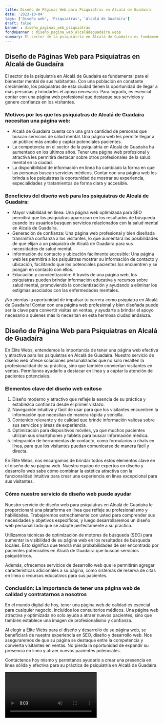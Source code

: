 ```yaml
---
title: Diseño de Páginas Web para Psiquiatras en Alcalá de Guadaíra
date: '2023-10-04'
tags: ['Diseño web', 'Psiquiatras', 'Alcalá de Guadaíra']
draft: false
banner : diseño_paginas_web_psiquiatras
fondoBanner : diseño_pagina_web_alcaládeguadaíra.webp
summary: El sector de la psiquiatría en Alcalá de Guadaíra es fundamental para el bienestar mental de sus habitantes. Con una población en constante crecimiento, los psiquiatras de esta ciudad tienen la oportunidad de llegar a más personas y brindarles el apoyo necesario. Para lograrlo, es esencial contar con una página web profesional que destaque sus servicios y genere confianza en los visitantes.
---
```


## Diseño de Páginas Web para Psiquiatras en Alcalá de Guadaíra

El sector de la psiquiatría en Alcalá de Guadaíra es fundamental para el bienestar mental de sus habitantes. Con una población en constante crecimiento, los psiquiatras de esta ciudad tienen la oportunidad de llegar a más personas y brindarles el apoyo necesario. Para lograrlo, es esencial contar con una página web profesional que destaque sus servicios y genere confianza en los visitantes.

### Motivos por los que los psiquiatras de Alcalá de Guadaíra necesitan una página web:
* Alcalá de Guadaíra cuenta con una gran cantidad de personas que buscan servicios de salud mental. Una página web les permite llegar a un público más amplio y captar potenciales pacientes.
* La competencia en el sector de la psiquiatría en Alcalá de Guadaíra ha aumentado en los últimos años. Tener una página web profesional y atractiva les permitirá destacar sobre otros profesionales de la salud mental en la ciudad.
* La disponibilidad de información en línea ha cambiado la forma en que las personas buscan servicios médicos. Contar con una página web les brinda a los psiquiatras la oportunidad de mostrar su experiencia, especialidades y tratamientos de forma clara y accesible.

### Beneficios del diseño web para los psiquiatras de Alcalá de Guadaíra:
* Mayor visibilidad en línea: Una página web optimizada para SEO permitirá que los psiquiatras aparezcan en los resultados de búsqueda cuando los usuarios busquen servicios relacionados con la salud mental en Alcalá de Guadaíra.
* Generación de confianza: Una página web profesional y bien diseñada transmitirá confianza a los visitantes, lo que aumentará las posibilidades de que elijan a un psiquiatra de Alcalá de Guadaíra para sus necesidades de salud mental.
* Información de contacto y ubicación fácilmente accesible: Una página web les permitirá a los psiquiatras mostrar su información de contacto y ubicación, facilitando que los potenciales pacientes los encuentren y se pongan en contacto con ellos.
* Educación y concientización: A través de una página web, los psiquiatras pueden brindar información educativa y recursos sobre salud mental, promoviendo la concientización y ayudando a eliminar los estigmas asociados con las enfermedades mentales.

¡No pierdas la oportunidad de impulsar tu carrera como psiquiatra en Alcalá de Guadaíra! Contar con una página web profesional y bien diseñada puede ser la clave para convertir visitas en ventas, y ayudarte a brindar el apoyo necesario a quienes más lo necesitan en esta hermosa ciudad andaluza.

<GifSeo />

<Cta />

## Diseño de Página Web para Psiquiatras en Alcalá de Guadaíra

En Élite Webs, entendemos la importancia de tener una página web efectiva y atractiva para los psiquiatras en Alcalá de Guadaíra. Nuestro servicio de diseño web ofrece soluciones personalizadas que no solo resalten la profesionalidad de su práctica, sino que también conviertan visitantes en ventas. Permítanos ayudarlo a destacar en línea y a captar la atención de pacientes potenciales.

### Elementos clave del diseño web exitoso

1. Diseño moderno y atractivo que refleje la esencia de su práctica y establezca confianza desde el primer vistazo.
2. Navegación intuitiva y fácil de usar para que los visitantes encuentren la información que necesitan de manera rápida y sencilla.
3. Contenido relevante y de calidad que brinde información valiosa sobre sus servicios y áreas de experiencia.
4. Optimización para dispositivos móviles, ya que muchos pacientes utilizan sus smartphones y tablets para buscar información médica.
5. Integración de herramientas de contacto, como formularios o chats en línea, para que los visitantes puedan comunicarse de manera fácil y directa.

En Élite Webs, nos encargamos de brindar todos estos elementos clave en el diseño de su página web. Nuestro equipo de expertos en diseño y desarrollo web sabe cómo combinar la estética atractiva con la funcionalidad intuitiva para crear una experiencia en línea excepcional para sus visitantes.

### Cómo nuestro servicio de diseño web puede ayudar

Nuestro servicio de diseño web para psiquiatras en Alcalá de Guadaíra le proporcionará una plataforma en línea que refleje su profesionalismo y habilidades. Trabajaremos estrechamente con usted para comprender sus necesidades y objetivos específicos, y luego desarrollaremos un diseño web personalizado que se adapte perfectamente a su práctica.

Utilizamos técnicas de optimización de motores de búsqueda (SEO) para aumentar la visibilidad de su página web en los resultados de búsqueda locales. Esto significa que tendrá más probabilidades de ser encontrado por pacientes potenciales en Alcalá de Guadaíra que buscan servicios psiquiátricos.

Además, ofrecemos servicios de desarrollo web que le permitirán agregar características adicionales a su página, como sistemas de reserva de citas en línea o recursos educativos para sus pacientes.

### Conclusión: La importancia de tener una página web de calidad y contratarnos a nosotros

En el mundo digital de hoy, tener una página web de calidad es esencial para cualquier negocio, incluidos los consultorios médicos. Una página web atractiva y optimizada no solo ayuda a atraer nuevos pacientes, sino que también establece una imagen de profesionalismo y confianza.

Al elegir a Élite Webs para el diseño y desarrollo de su página web, se beneficiará de nuestra experiencia en SEO, diseño y desarrollo web. Nos aseguraremos de que su página se destaque entre la competencia y convierta visitantes en ventas. No pierda la oportunidad de expandir su presencia en línea y atraer nuevos pacientes potenciales.

Contáctenos hoy mismo y permítanos ayudarlo a crear una presencia en línea sólida y efectiva para su práctica de psiquiatría en Alcalá de Guadaíra.

<Video />

<CtaBot job='Psiquiatras' city='Alcalá de Guadaíra'/>

<Gmaps query='Alcalá de Guadaíra+españa+maps' />